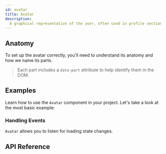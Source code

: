 ```yaml
---
id: avatar
title: Avatar
description:
  A graphical representation of the user, often used in profile sections.
---
```



<ComponentPreview />

## Anatomy

To set up the avatar correctly, you'll need to understand its anatomy and how we
name its parts.

> Each part includes a `data-part` attribute to help identify them in the DOM.

<Anatomy id="avatar" />

## Examples

Learn how to use the `Avatar` component in your project. Let's take a look at
the most basic example:

<Story id="Basic" />

### Handling Events

`Avatar` allows you to listen for loading state changes.

<Story id="Events" />

## API Reference

<ComponentTypes />
